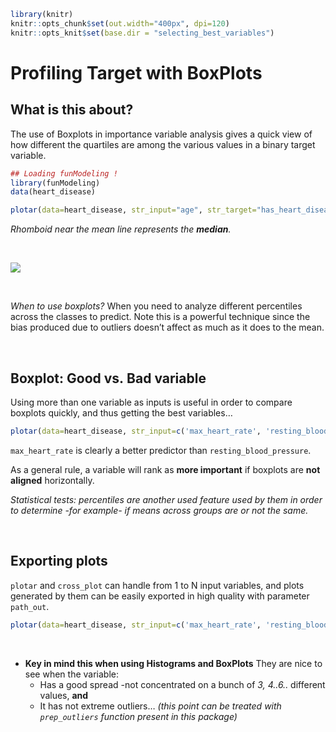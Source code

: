 ```r
library(knitr)
knitr::opts_chunk$set(out.width="400px", dpi=120)
knitr::opts_knit$set(base.dir = "selecting_best_variables")
```


# Profiling Target with BoxPlots


## What is this about?

The use of Boxplots in importance variable analysis gives a quick view of how different the quartiles are among the various values in a binary target variable.

```r
## Loading funModeling !
library(funModeling)
data(heart_disease)
```

```r
plotar(data=heart_disease, str_input="age", str_target="has_heart_disease", plot_type = "boxplot")
```

_Rhomboid near the mean line represents the **median**._

<br>


![](boxplot.png)

<br>

*When to use boxplots?*
When you need to analyze different percentiles across the classes to predict. Note this is a powerful technique since the bias produced due to outliers doesn't affect as much as it does to the mean.

<br>

## Boxplot: Good vs. Bad variable

Using more than one variable as inputs is useful in order to compare boxplots quickly, and thus getting the best variables...

```r
plotar(data=heart_disease, str_input=c('max_heart_rate', 'resting_blood_pressure'),  str_target="has_heart_disease", plot_type = "boxplot")
```

`max_heart_rate` is clearly a better predictor than `resting_blood_pressure`.

As a general rule, a variable will rank as **more important** if boxplots are **not aligned** horizontally.

_Statistical tests: percentiles are another used feature used by them in order to determine -for example- if means across groups are or not the same._

<br>

## Exporting plots

`plotar` and `cross_plot` can handle from 1 to N input variables, and plots generated by them can be easily exported in high quality with parameter `path_out`.

```r
plotar(data=heart_disease, str_input=c('max_heart_rate', 'resting_blood_pressure'),  str_target="has_heart_disease", plot_type = "boxplot", path_out = "my_awsome_folder")
```

<br>

* **Key in mind this when using Histograms and BoxPlots** They are nice to see when the variable:
    + Has a good spread -not concentrated on a bunch of _3, 4..6.._ different values, **and**
    + It has not extreme outliers... _(this point can be treated with `prep_outliers` function present in this package)_
    
<br>

